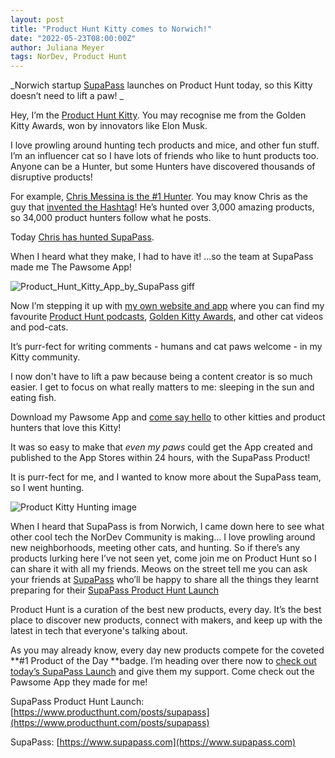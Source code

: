 ```yaml
---
layout: post
title: "Product Hunt Kitty comes to Norwich!"
date: "2022-05-23T08:00:00Z"
author: Juliana Meyer
tags: NorDev, Product Hunt
---
```


_Norwich startup [SupaPass](https://www.supapass.com) launches on Product Hunt today, so this Kitty doesn’t need to lift a paw! _

Hey, I’m the [Product Hunt Kitty](https://producthuntkitty.supapass.io). You may recognise me from the Golden Kitty Awards, won by innovators like Elon Musk. 

I love prowling around hunting tech products and mice, and other fun stuff. I’m an influencer cat so I have lots of friends who like to hunt products too. Anyone can be a Hunter, but some Hunters have discovered thousands of disruptive products!

For example, [Chris Messina is the #1 Hunter](https://www.producthunt.com/@chrismessina). You may know Chris as the guy that [invented the Hashtag](https://tedxbend.com/presenters/chris-messina/)! He’s hunted over 3,000 amazing products, so 34,000 product hunters follow what he posts. 

Today [Chris has hunted SupaPass](https://www.producthunt.com/posts/supapass). 

When I heard what they make, I had to have it! …so the team at SupaPass made me The Pawsome App! 


![Product_Hunt_Kitty_App_by_SupaPass giff](https://res.cloudinary.com/supapass-live/image/upload/v1653153930/product_hunt_imagery/Product_Hunt_Kitty_App_by_SupaPass_ck0cdx.gif)


Now I’m stepping it up with [my own website and app](https://producthuntkitty.supapass.io) where you can find my favourite [Product Hunt podcasts](https://producthuntkitty.supapass.io/audio), [Golden Kitty Awards](https://producthuntkitty.supapass.io/collection/7539), and other cat videos and pod-cats.

It’s purr-fect for writing comments - humans and cat paws welcome - in my Kitty community.

I now don't have to lift a paw because being a content creator is so much easier. I get to focus on what really matters to me: sleeping in the sun and eating fish.

Download my Pawsome App and [come say hello](https://producthuntkitty.supapass.io) to other kitties and product hunters that love this Kitty!

It was so easy to make that _even my paws_ could get the App created and published to the App Stores within 24 hours, with the SupaPass Product!

It is purr-fect for me, and I wanted to know more about the SupaPass team, so I went hunting. 


![Product Kitty Hunting image](https://res.cloudinary.com/supapass-live/image/upload/v1653153844/product_hunt_imagery/Product_Hunt_Kitty_launches_their_own_app_by_SupaPass_jg81uk.jpg)


When I heard that SupaPass is from Norwich, I came down here to see what other cool tech the NorDev Community is making… I love prowling around new neighborhoods, meeting other cats, and hunting. So if there’s any products lurking here I’ve not seen yet, come join me on Product Hunt so I can share it with all my friends. Meows on the street tell me you can ask your friends at [SupaPass](https://www.supapass.com) who’ll be happy to share all the things they learnt preparing for their [SupaPass Product Hunt Launch](https://www.producthunt.com/posts/supapass)

Product Hunt is a curation of the best new products, every day. It’s the best place to discover new products, connect with makers, and keep up with the latest in tech that everyone's talking about.

As you may already know, every day new products compete for the coveted **#1 Product of the Day **badge. I’m heading over there now to [check out today’s SupaPass Launch](https://www.producthunt.com/posts/supapass) and give them my support. Come check out the Pawsome App they made for me!

SupaPass Product Hunt Launch: [https://www.producthunt.com/posts/supapass](https://www.producthunt.com/posts/supapass)   

SupaPass: [https://www.supapass.com](https://www.supapass.com)  
